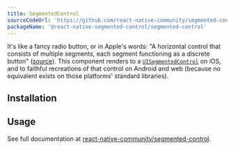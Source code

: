 ```yaml
---
title: SegmentedControl
sourceCodeUrl: 'https://github.com/react-native-community/segmented-control'
packageName: '@react-native-segmented-control/segmented-control'
---
```



It's like a fancy radio button, or in Apple's words: "A horizontal control that consists of multiple segments, each segment functioning as a discrete button" ([source](https://developer.apple.com/documentation/uikit/uisegmentedcontrol)). This component renders to a [`UISegmentedControl`](https://developer.apple.com/documentation/uikit/uisegmentedcontrol) on iOS, and to faithful recreations of that control on Android and web (because no equivalent exists on those platforms' standard libraries).

<PlatformsSection android emulator ios web simulator />

## Installation

<APIInstallSection href="https://github.com/react-native-segmented-control/segmented-control#getting-started" />

## Usage

See full documentation at [react-native-community/segmented-control](https://github.com/react-native-community/segmented-control#usage).
